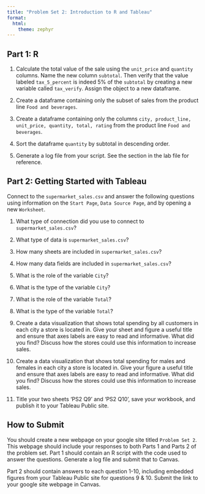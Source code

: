 ```yaml
---
title: "Problem Set 2: Introduction to R and Tableau"
format: 
  html:
    theme: zephyr
---
```


## Part 1: R

1. Calculate the total value of the sale using the `unit_price` and `quantity` columns.  Name the new column `subtotal`.  Then verify that the value labeled `tax_5_percent` is indeed 5% of the `subtotal` by creating a new variable called `tax_verify`. Assign the object to a new dataframe.

2. Create a dataframe containing only the subset of sales from the product line `Food and beverages`.

3. Create a dataframe containing only the columns `city, product_line, unit_price, quantity, total, rating` from the product line `Food and beverages`. 

4. Sort the dataframe `quantity` by subtotal in descending order. 

5. Generate a log file from your script. See the section in the lab file for reference.

## Part 2: Getting Started with Tableau

Connect to the `supermarket_sales.csv` and answer the following questions using information on the `Start Page`, `Data Source Page`, and by opening a new `Worksheet`.

1.  What type of connection did you use to connect to `supermarket_sales.csv`?

2.  What type of data is `supermarket_sales.csv`?

3.  How many sheets are included in `supermarket_sales.csv`?

4.  How many data fields are included in `supermarket_sales.csv`?

5.  What is the role of the variable `City`?

6.  What is the type of the variable `City`?

7.  What is the role of the variable `Total`?

8.  What is the type of the variable `Total`?

9.  Create a data visualization that shows total spending by all customers in each city a store is located in. Give your sheet and figure a useful title and ensure that axes labels are easy to read and informative. What did you find? Discuss how the stores could use this information to increase sales.

10. Create a data visualization that shows total spending for males and females in each city a store is located in. Give your figure a useful title and ensure that axes labels are easy to read and informative. What did you find? Discuss how the stores could use this information to increase sales.


11. Title your two sheets 'PS2 Q9' and 'PS2 Q10', save your workbook, and publish it to your Tableau Public site. 



## How to Submit

You should create a new webpage on your google site titled `Problem Set 2`. This webpage should include your responses to both Parts 1 and Parts 2 of the problem set. Part 1 should contain an R script with the code used to answer the questions. Generate a log file and submit that to Canvas.

Part 2 should contain answers to each question 1-10, including embedded figures from your Tableau Public site for questions 9 & 10. Submit the link to your google site webpage in Canvas.
